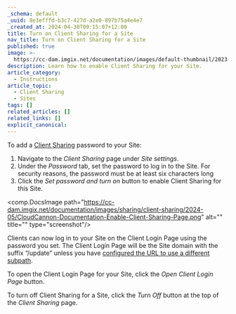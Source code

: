 ```yaml
---
_schema: default
_uuid: 8e3efffd-b3c7-427d-a2e0-897b75a4e4e7
_created_at: 2024-04-30T09:15:07+12:00
title: Turn on Client Sharing for a Site
nav_title: Turn on Client Sharing for a Site
published: true
image: >-
  https://cc-dam.imgix.net/documentation/images/default-thumbnail/2023-Q4/CloudCannon-Documentation-Thumbnail.png
description: Learn how to enable Client Sharing for your Site.
article_category:
  - Instructions
article_topic:
  - Client Sharing
  - Sites
tags: []
related_articles: []
related_links: []
explicit_canonical:
---
```

To add a [Client Sharing](/documentation/articles/share-a-site-with-client-sharing/) password to your Site:

1. Navigate to the *Client Sharing* page under *Site settings*.
2. Under the *Password* tab, set the password to log in to the Site. For security reasons, the password must be at least six characters long
3. Click the *Set password and turn on* button to enable Client Sharing for this Site.

<comp.DocsImage path="https://cc-dam.imgix.net/documentation/images/sharing/client-sharing/2024-05/CloudCannon-Documentation-Enable-Client-Sharing-Page.png" alt="" title="" type="screenshot"/>

Clients can now log in to your Site on the Client Login Page using the password you set. The Client Login Page will be the Site domain with the suffix “/update” unless you have [configured the URL to use a different subpath](/documentation/articles/configure-the-client-login-page-and-dashboard/).

To open the Client Login Page for your Site, click the *Open Client Login Page* button.

To turn off Client Sharing for a Site, click the *Turn Off* button at the top of the *Client Sharing* page.
